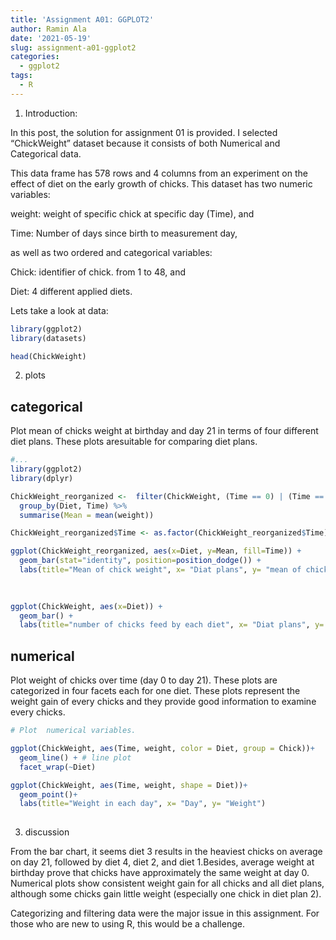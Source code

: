 ```yaml
---
title: 'Assignment A01: GGPLOT2'
author: Ramin Ala
date: '2021-05-19'
slug: assignment-a01-ggplot2
categories:
  - ggplot2
tags: 
  - R
---
```


1. Introduction:

  In this post, the solution for assignment 01 is provided. I selected "ChickWeight" dataset because it consists of both Numerical and Categorical data.
  
  This data frame has 578 rows and 4 columns from an experiment on the effect of diet on the early growth of chicks. This dataset has two numeric variables:
  
  weight: weight of specific chick at specific day (Time), and
  
  Time: Number of days  since birth to measurement day, 
  
  as well as two ordered and categorical variables:
  
  Chick: identifier of chick. from 1 to 48, and
  
  Diet: 4 different applied diets.
  
  Lets take a look at data:

```r
library(ggplot2)
library(datasets)

head(ChickWeight)

```

2. plots

## categorical

Plot mean of chicks weight at birthday and day 21 in terms of four different diet plans. These plots aresuitable for comparing diet plans.

```r
#...
library(ggplot2)
library(dplyr)

ChickWeight_reorganized <-  filter(ChickWeight, (Time == 0) | (Time == 21)) %>%
  group_by(Diet, Time) %>%
  summarise(Mean = mean(weight))

ChickWeight_reorganized$Time <- as.factor(ChickWeight_reorganized$Time) 

ggplot(ChickWeight_reorganized, aes(x=Diet, y=Mean, fill=Time)) +
  geom_bar(stat="identity", position=position_dodge()) +
  labs(title="Mean of chick weight", x= "Diat plans", y= "mean of chick weight")
 
 
```

```r

ggplot(ChickWeight, aes(x=Diet)) +
  geom_bar() +
  labs(title="number of chicks feed by each diet", x= "Diat plans", y= "number of chicks")

```




## numerical

Plot weight of chicks over time (day 0  to day 21). These plots are categorized in four facets each for one diet. These plots represent the weight gain of every chicks and they provide good information to examine every chicks.

```r

# Plot  numerical variables.

ggplot(ChickWeight, aes(Time, weight, color = Diet, group = Chick))+
  geom_line() + # line plot
  facet_wrap(~Diet)

```
```r

ggplot(ChickWeight, aes(Time, weight, shape = Diet))+
  geom_point()+
  labs(title="Weight in each day", x= "Day", y= "Weight")
 

```


3. discussion

  From the bar chart, it seems diet 3 results in the heaviest chicks on average on day 21, followed by diet 4, diet 2, and diet 1.Besides, average weight at birthday prove that chicks have approximately the same weight at day 0. Numerical plots show consistent weight gain for all chicks and all diet plans, although some chicks gain little weight (especially one chick in diet plan 2).
  
  Categorizing and filtering data were the major issue in this assignment. For those who are new to using R, this would be a challenge.
  